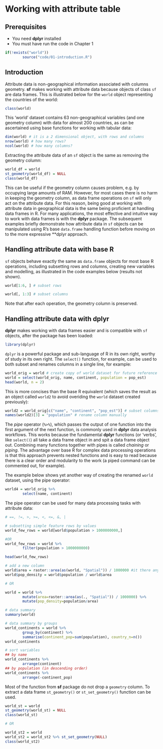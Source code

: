 # Working with attribute table {#attr}

## Prerequisites {-}

- You need **dplyr** installed
- You must have run the code in Chapter 1

```r
if(!exists("world"))
        source("code/01-introduction.R")
```

## Introduction

Attribute data is non-geographical information associated with columns geometry.
**sf** makes working with attribute data because objects of class `sf` are data frames.
This is illustrated below for the `world` object representing the countries of the world:

```r
class(world)
```

This 'world' dataset contains 63 non-geographical variables (and one geometry column) with data for almost 200 countries, as can be ascertained using base functions for working with tabular data:

```r
dim(world) # it is a 2 dimensional object, with rows and columns
nrow(world) # how many rows?
ncol(world) # how many columns?
```

Extracting the attribute data of an `sf` object is the same as removing the geometry column:

```r
world_df = world
st_geometry(world_df) = NULL
class(world_df)
```

This can be useful if the geometry column causes problem, e.g. by occupying large amounts of RAM.
However, for most cases there is no harm in keeping the geometry column, as data frame operations on `sf` will only act on the attribute data.
For this reason, being good at working with attribute data in geographical data is the same being proficient at handling data frames in R.
For many applications, the most effective and intuitive way to work with data frames is with the **dplyr** package.
The subsequent examples briefly demonstrate how attribute data in `sf` objects can be manipulated using R's base `data.frame` handling function before moving on to the more expressive **dplyr approach.

## Handling attribute data with base R

`sf` objects behave exactly the same as `data.frame` objects for most base R operations, including subsetting rows and columns, creating new variables and modelling, as illustrated in the code examples below (results not shown).

```r
world[1:6, ] # subset rows
```

```r
world[, 1:3] # subset columns
```

Note that after each operation, the geometry column is preserved.

## Handling attribute data with dplyr

**dplyr** makes working with data frames easier and is compatible with `sf` objects, after the package has been loaded:

```r
library(dplyr)
```

`dplyr` is a powerful package and sub-language of R in its own right, worthy of study in its own right.
The `select()` function, for example, can be used to both subset and renames columns in a single line, for example:

```r
world_orig = world # create copy of world dataset for future reference
world = select(world_orig, name, continent, population = pop_est)
head(world, n = 2)
```

This is more concises than the base R equivalent (which saves the result as an object called `world2` to avoid overiding the `world` dataset created previously):

```r
world2 = world_orig[c("name", "continent", "pop_est")] # subset columns by name
names(world2)[3] = "population" # rename column manually
```

The *pipe* operator (` %>% `), which passes the output of one function into the first argument of the next function, is commonly used in **dplyr** data analysis workflows.
This works because the fundamental **dplyr** functions (or 'verbs', like `select()`) all take a data frame object in and spit a data frame object out.
Combining many functions together with pipes is called *chaining* or *piping*.
The advantage over base R for complex data processing operations is that this approach prevents nested functions and is easy to read because there is a clear order and modularity to the work (a piped command can be commented out, for example).

The example below shows yet another way of creating the renamed `world` dataset, using the pipe operator:

```r
world4 = world_orig %>%
        select(name, continent)
```

The pipe operator can be used for many data processing tasks with attribute data:

```r
# ==, !=, >, >=, <, <=, &, |

# subsetting simple feature rows by values
world_few_rows = world[world$population > 1000000000,]

#OR
world_few_rows = world %>% 
        filter(population > 1000000000)

head(world_few_rows)
```

```r
# add a new column
world$area = raster::area(as(world, "Spatial")) / 1000000 #it there any function for area calculation on sf object?
world$pop_density = world$population / world$area

# OR

world = world %>% 
        mutate(area=raster::area(as(., "Spatial")) / 1000000) %>% 
        mutate(pop_density=population/area)
```

```r
# data summary
summary(world)

# data summary by groups
world_continents = world %>% 
        group_by(continent) %>% 
        summarise(continent_pop=sum(population), country_n=n())
world_continents
```

```r
# sort variables
## by name
world_continents %>% 
        arrange(continent)
## by population (in descending order)
world_continents %>% 
        arrange(-continent_pop)
```

Most of the function from **sf** package do not drop a `geometry` column. To extract a data frame `st_geometry()` or `st_set_geometry()` function can be used.

```r
world_st = world
st_geometry(world_st) = NULL
class(world_st)

# OR

world_st2 = world
world_st2 = world_st2 %>% st_set_geometry(NULL)
class(world_st2)
```


<!-- 
- dplyr, tidyr, and purrr packages
- lubridate??
- pipes
-->

<!-- 
- view, add new rows/columns, subset, select, summarize 
-->
